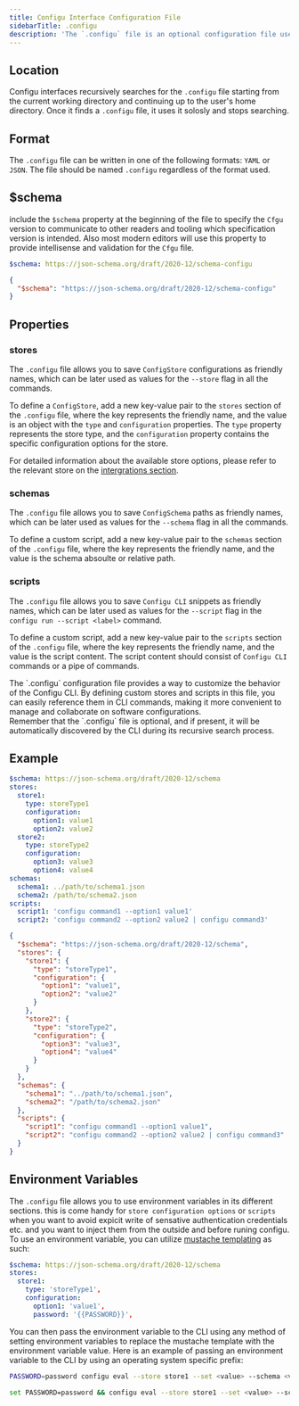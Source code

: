 ```yaml
---
title: Configu Interface Configuration File
sidebarTitle: .configu
description: 'The `.configu` file is an optional configuration file used by the various Configu interfaces to customize its behavior. The file should be named `.configu` regardless of the format used: JSON or YAML.'
---
```


## Location

Configu interfaces recursively searches for the `.configu` file starting from the current working directory and continuing up to the user's home directory. Once it finds a `.configu` file, it uses it solosly and stops searching.

## Format

The `.configu` file can be written in one of the following formats: `YAML` or `JSON`. The file should be named `.configu` regardless of the format used.

## $schema

include the `$schema` property at the beginning of the file to specify the `Cfgu` version to communicate to other readers and tooling which specification version is intended.
Also most modern editors will use this property to provide intellisense and validation for the `Cfgu` file.

<CodeGroup>

```yaml YAML
$schema: https://json-schema.org/draft/2020-12/schema-configu
```

```json JSON
{
  "$schema": "https://json-schema.org/draft/2020-12/schema-configu"
}
```

</CodeGroup>

## Properties

### stores

The `.configu` file allows you to save `ConfigStore` configurations as friendly names, which can be later used as values for the `--store` flag in all the commands.

To define a `ConfigStore`, add a new key-value pair to the `stores` section of the `.configu` file, where the key represents the friendly name, and the value is an object with the `type` and `configuration` properties. The `type` property represents the store type, and the `configuration` property contains the specific configuration options for the store.

For detailed information about the available store options, please refer to the relevant store on the [intergrations section](/integrations/overview#configstore).

### schemas

The `.configu` file allows you to save `ConfigSchema` paths as friendly names, which can be later used as values for the `--schema` flag in all the commands.

To define a custom script, add a new key-value pair to the `schemas` section of the `.configu` file, where the key represents the friendly name, and the value is the schema absoulte or relative path.

### scripts

The `.configu` file allows you to save `Configu CLI` snippets as friendly names, which can be later used as values for the `--script` flag in the `configu run --script <label>` command.

To define a custom script, add a new key-value pair to the `scripts` section of the `.configu` file, where the key represents the friendly name, and the value is the script content. The script content should consist of `Configu CLI` commands or a pipe of commands.

<Tip>
  The `.configu` configuration file provides a way to customize the behavior of the Configu CLI. By defining custom
  stores and scripts in this file, you can easily reference them in CLI commands, making it more convenient to manage
  and collaborate on software configurations.
  <br />
  Remember that the `.configu` file is optional, and if present, it will be automatically discovered by the CLI during
  its recursive search process.
</Tip>

## Example

<CodeGroup>

```yaml YAML
$schema: https://json-schema.org/draft/2020-12/schema
stores:
  store1:
    type: storeType1
    configuration:
      option1: value1
      option2: value2
  store2:
    type: storeType2
    configuration:
      option3: value3
      option4: value4
schemas:
  schema1: ../path/to/schema1.json
  schema2: /path/to/schema2.json
scripts:
  script1: 'configu command1 --option1 value1'
  script2: 'configu command2 --option2 value2 | configu command3'
```

```json JSON
{
  "$schema": "https://json-schema.org/draft/2020-12/schema",
  "stores": {
    "store1": {
      "type": "storeType1",
      "configuration": {
        "option1": "value1",
        "option2": "value2"
      }
    },
    "store2": {
      "type": "storeType2",
      "configuration": {
        "option3": "value3",
        "option4": "value4"
      }
    }
  },
  "schemas": {
    "schema1": "../path/to/schema1.json",
    "schema2": "/path/to/schema2.json"
  },
  "scripts": {
    "script1": "configu command1 --option1 value1",
    "script2": "configu command2 --option2 value2 | configu command3"
  }
}
```

</CodeGroup>

## Environment Variables

The `.configu` file allows you to use environment variables in its different sections. this is come handy for `store configuration options` or `scripts` when you want to avoid expicit write of sensative authentication credentials etc. and you want to inject them from the outside and before runing configu. To use an environment variable, you can utilize [mustache templating](https://mustache.github.io/) as such:

```yaml
$schema: https://json-schema.org/draft/2020-12/schema
stores:
  store1:
    type: 'storeType1',
    configuration:
      option1: 'value1',
      password: '{{PASSWORD}}',
```

You can then pass the environment variable to the CLI using any method of setting environment variables to replace the mustache template with the environment variable value. Here is an example of passing an environment variable to the CLI by using an operating system specific prefix:

<CodeGroup>

```bash Linux/MacOS
PASSWORD=password configu eval --store store1 --set <value> --schema <value> [-c <value>]
```

```bash Windows
set PASSWORD=password && configu eval --store store1 --set <value> --schema <value> [-c <value>]
```

</CodeGroup>
